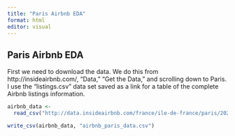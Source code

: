 ```yaml
---
title: "Paris Airbnb EDA"
format: html
editor: visual
---
```


## Paris Airbnb EDA

First we need to download the data.
We do this from http://insideairbnb.com/, "Data," "Get the Data," and scrolling down to Paris.
I use the  "listings.csv" data set saved as a link for a table of the complete Airbnb listings information.

```r
airbnb_data <-
  read_csv("http://data.insideairbnb.com/france/ile-de-france/paris/2023-12-12/visualisations/listings.csv")

write_csv(airbnb_data, "airbnb_paris_data.csv")

```

